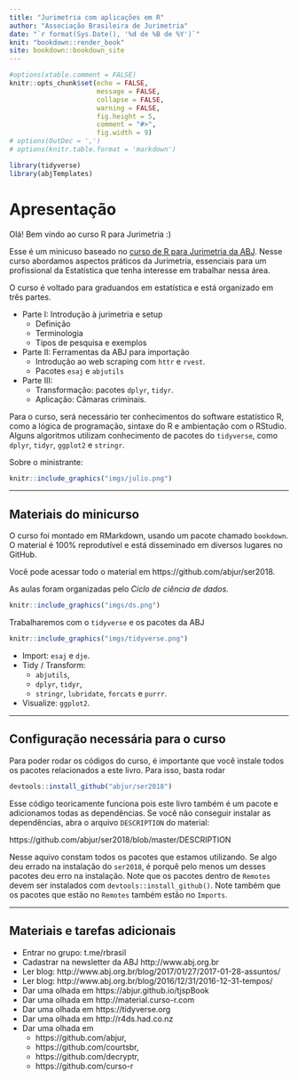 ```yaml
---
title: "Jurimetria com aplicações em R"
author: "Associação Brasileira de Jurimetria"
date: "`r format(Sys.Date(), '%d de %B de %Y')`"
knit: "bookdown::render_book"
site: bookdown::bookdown_site
---
```


```r
#options(xtable.comment = FALSE)
knitr::opts_chunk$set(echo = FALSE, 
                      message = FALSE, 
                      collapse = FALSE,
                      warning = FALSE, 
                      fig.height = 5, 
                      comment = "#>",
                      fig.width = 9)
# options(OutDec = ',')
# options(knitr.table.format = 'markdown')
```

```r
library(tidyverse)
library(abjTemplates)
```

# Apresentação

Olá! Bem vindo ao curso R para Jurimetria :)

Esse é um minicuso baseado no [curso de R para Jurimetria da ABJ](https://abjur.github.com/r4jurimetrics). Nesse curso abordamos aspectos práticos da Jurimetria, essenciais para um profissional da Estatística que tenha interesse em trabalhar nessa área.

O curso é voltado para graduandos em estatística e está organizado em três partes. 

- Parte I: Introdução à jurimetria e setup
    - Definição
    - Terminologia
    - Tipos de pesquisa e exemplos
- Parte II: Ferramentas da ABJ para importação
    - Introdução ao web scraping com `httr` e `rvest`.
    - Pacotes `esaj` e `abjutils`
- Parte III:
    - Transformação: pacotes `dplyr`, `tidyr`.
    - Aplicação: Câmaras criminais.

Para o curso, será necessário ter conhecimentos do software estatístico R, como a lógica de programação, sintaxe do R e ambientação com o RStudio. Alguns algoritmos utilizam conhecimento de pacotes do `tidyverse`, como `dplyr`, `tidyr`, `ggplot2` e `stringr`.


Sobre o ministrante:

```r
knitr::include_graphics("imgs/julio.png")
```

--------------------------------------------------------------------------------

## Materiais do minicurso

O curso foi montado em RMarkdown, usando um pacote chamado `bookdown`. O material é 100% reprodutível e está disseminado em diversos lugares no GitHub.

Você pode acessar todo o material em https://github.com/abjur/ser2018.

As aulas foram organizadas pelo *Ciclo de ciência de dados*.

```r
knitr::include_graphics("imgs/ds.png")
```

Trabalharemos com o `tidyverse` e os pacotes da ABJ

```r
knitr::include_graphics("imgs/tidyverse.png")
```

- Import: `esaj` e `dje`.
- Tidy / Transform: 
    - `abjutils`, 
    - `dplyr`, `tidyr`, 
    - `stringr`, `lubridate`, `forcats` e `purrr`.
- Visualize: `ggplot2`.

--------------------------------------------------------------------------------

## Configuração necessária para o curso

Para poder rodar os códigos do curso, é importante que você instale todos os pacotes relacionados a este livro. Para isso, basta rodar

```r
devtools::install_github("abjur/ser2018")
```

Esse código teoricamente funciona pois este livro também é um pacote e adicionamos todas as dependências. Se você não conseguir instalar as dependências, abra o arquivo `DESCRIPTION` do material:

https://github.com/abjur/ser2018/blob/master/DESCRIPTION

Nesse aquivo constam todos os pacotes que estamos utilizando. Se algo deu errado na instalação do `ser2018`, é porquê pelo menos um desses pacotes deu erro na instalação. Note que os pacotes dentro de `Remotes` devem ser instalados com `devtools::install_github()`. Note também que os pacotes que estão no `Remotes` também estão no `Imports`.

--------------------------------------------------------------------------------

## Materiais e tarefas adicionais

- Entrar no grupo: t.me/rbrasil
- Cadastrar na newsletter da ABJ http://www.abj.org.br
- Ler blog: http://www.abj.org.br/blog/2017/01/27/2017-01-28-assuntos/
- Ler blog: http://www.abj.org.br/blog/2016/12/31/2016-12-31-tempos/
- Dar uma olhada em https://abjur.github.io/tjspBook
- Dar uma olhada em http://material.curso-r.com
- Dar uma olhada em https://tidyverse.org
- Dar uma olhada em http://r4ds.had.co.nz
- Dar uma olhada em 
    - https://github.com/abjur, 
    - https://github.com/courtsbr,
    - https://github.com/decryptr,
    - https://github.com/curso-r
